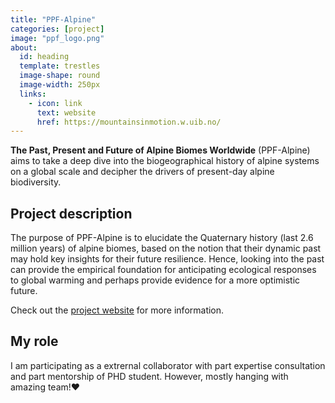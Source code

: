 ```yaml
---
title: "PPF-Alpine"
categories: [project]
image: "ppf_logo.png"
about:
  id: heading
  template: trestles
  image-shape: round
  image-width: 250px
  links:
    - icon: link
      text: website
      href: https://mountainsinmotion.w.uib.no/
---
```


::: {#heading}
**The Past, Present and Future of Alpine Biomes Worldwide** (PPF-Alpine) aims to take a deep dive into the biogeographical history of alpine systems on a global scale and decipher the drivers of present-day alpine biodiversity.

## Project description
The purpose of PPF-Alpine is to elucidate the Quaternary history (last 2.6 million years) of alpine biomes, based on the notion that their dynamic past may hold key insights for their future resilience. Hence, looking into the past can provide the empirical foundation for anticipating ecological responses to global warming and perhaps provide evidence for a more optimistic future.

Check out the [project website](https://mountainsinmotion.w.uib.no/) for more information.

## My role
I am participating as a extrernal collaborator with part expertise consultation and part mentorship of PHD student. However, mostly hanging with amazing team!❤️
:::



